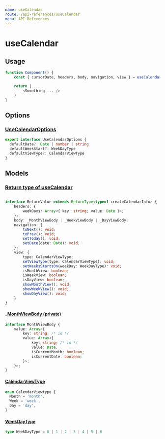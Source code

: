 ```yaml
---
name: useCalendar
route: /api-references/useCalendar
menu: API References
---
```


# useCalendar

## Usage

```ts
function Component() {
	const { cursorDate, headers, body, navigation, view } = useCalendar()

	return (
		<Something ... />
	)
}
```

## Options

### [UseCalendarOptions](https://github.com/veccu/react-calendar/blob/main/src/useCalendar.ts#L17)

```ts
export interface UseCalendarOptions {
  defaultDate?: Date | number | string
  defaultWeekStart?: WeekDayType
  defaultViewType?: CalendarViewType
}
```

## Models

### [Return type of useCalendar](https://github.com/veccu/react-calendar/blob/main/src/useCalendar.ts#L121)

```ts

interface ReturnValue extends ReturnType<typeof createCalendarInfo> {
	headers: {
		weekDays: Array<{ key: string; value: Date }>;
	};
	body: _MonthViewBody | _WeekViewBody | _DayViewBody;
	navigation: {
		toNext(): void;
		toPrev(): void;
		setToday(): void;
		setDate(date: Date): void;
	};
	view: {
		type: CalendarViewType;
		setViewType(type: CalendarViewType): void;
		setWeeksStartsOn(weekDay: WeekDayType): void;
		isMonthView: boolean;
		isWeekView: boolean;
		isDayView: boolean;
		showMonthView(): void;
		showWeekView(): void;
		showDayView(): void;
	}
}
```

#### [_MonthViewBody (private)](https://github.com/veccu/react-calendar/blob/main/src/models/Calendar.ts#L9)

```ts
interface MonthViewBody {
	value: Array<{
		key: string; /* id */
		value: Array<{
			key: string; /* id */
			value: Date;
			isCurrentMonth: boolean;
			isCurrentDate: boolean;
		}>;
	}>;
}
```

#### [CalendarViewType](https://github.com/veccu/react-calendar/blob/main/src/models/CalendarViewType.ts)

```ts
enum CalendarViewtype {
  Month = 'month',
  Week = 'week',
  Day = 'day',
}
```

#### [WeekDayType](https://github.com/veccu/react-calendar/blob/main/src/models/WeekDayType.ts)

```ts
type WeekDayType = 0 | 1 | 2 | 3 | 4 | 5 | 6
```